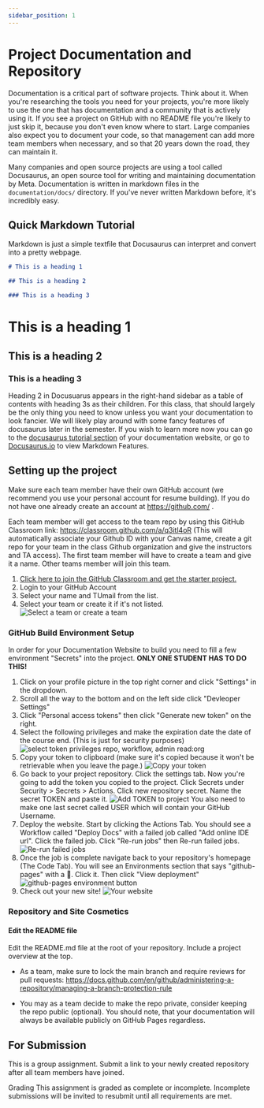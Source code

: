 ```yaml
---
sidebar_position: 1
---
```


# Project Documentation and Repository

Documentation is a critical part of software projects. Think about it. When you're researching the tools you need for your projects, you're more likely to use the one that has documentation and a community that is actively using it. If you see a project on GitHub with no README file you're likely to just skip it, because you don't even know where to start. Large companies also expect you to document your code, so that management can add more team members when necessary, and so that 20 years down the road, they can maintain it.

Many companies and open source projects are using a tool called Docusaurus, an open source tool for writing and maintaining documentation by Meta. Documentation is written in markdown files in the `documentation/docs/` directory. If you've never written Markdown before, it's incredibly easy.

## Quick Markdown Tutorial

Markdown is just a simple textfile that Docusaurus can interpret and convert into a pretty webpage.

```markdown
# This is a heading 1

## This is a heading 2

### This is a heading 3
```

# This is a heading 1

## This is a heading 2

### This is a heading 3

Heading 2 in Docusuarus appears in the right-hand sidebar as a table of contents with heading 3s as their children. For this class, that should largely be the only thing you need to know unless you want your documentation to look fancier. We will likely play around with some fancy features of docusaurus later in the semester. If you wish to learn more now you can go to the [docusaurus tutorial section](/tutorial/intro) of your documentation website, or go to [Docusaurus.io](https://docusaurus.io/docs/markdown-features) to view Markdown Features.

## Setting up the project

Make sure each team member have their own GitHub account (we recommend you use your personal account for resume building). If you do not have one already create an account at https://github.com/ .

Each team member will get access to the team repo by using this GitHub Classroom link: https://classroom.github.com/a/q3itl4oR (This will automatically associate your Github ID with your Canvas name, create a git repo for your team in the class Github organization and give the instructors and TA access).
The first team member will have to create a team and give it a name. Other teams member will join this team.

1. [Click here to join the GitHub Classroom and get the starter project.](https://classroom.github.com/a/Vgi53R1n)
2. Login to your GitHub Account
3. Select your name and TUmail from the list.
4. Select your team or create it if it's not listed.
![Select a team or create a team](https://raw.githubusercontent.com/Capstone-Projects-2022-Fall/project-instructors/main/documentation/static/img/select-or-create-team.png)

### GitHub Build Environment Setup

In order for your Documentation Website to build you need to fill a few environment "Secrets" into the project. **ONLY ONE STUDENT HAS TO DO THIS!**

1. Click on your profile picture in the top right corner and click "Settings" in the dropdown.
2. Scroll all the way to the bottom and on the left side click "Devleoper Settings"
3. Click "Personal access tokens" then click "Generate new token" on the right.
4. Select the following privileges and make the expiration date the date of the course end. (This is just for security purposes)
![select token privileges repo, workflow, admin read:org](https://raw.githubusercontent.com/Capstone-Projects-2022-Fall/project-instructors/main/documentation/static/img/token-privlages.png)
5. Copy your token to clipboard (make sure it's copied because it won't be retrievable when you leave the page.) ![Copy your token](https://raw.githubusercontent.com/Capstone-Projects-2022-Fall/project-instructors/main/documentation/static/img/copy-token.png)
6. Go back to your project repository. Click the settings tab. Now you're going to add the token you copied to the project. Click Secrets under Security > Secrets > Actions. Click new repository secret. Name the secret TOKEN and paste it.
![Add TOKEN to project](https://raw.githubusercontent.com/Capstone-Projects-2022-Fall/project-instructors/main/documentation/static/img/add-token-to-project.png)
You also need to make one last secret called USER which will contain your GitHub Username.
7. Deploy the website. Start by clicking the Actions Tab. You should see a Workflow called "Deploy Docs" with a failed job called "Add online IDE url". Click the failed job. Click "Re-run jobs" then Re-run failed jobs.
![Re-run failed jobs](https://raw.githubusercontent.com/Capstone-Projects-2022-Fall/project-instructors/main/documentation/static/img/re-run-failed-jobs.png)
8. Once the job is complete navigate back to your repository's homepage (The Code Tab). You will see an Environments section that says "github-pages" with a 🚀. Click it. Then click "View deployment"
![github-pages environment button](https://raw.githubusercontent.com/Capstone-Projects-2022-Fall/project-instructors/main/documentation/static/img/environments.png)
9. Check out your new site!
![Your website](https://raw.githubusercontent.com/Capstone-Projects-2022-Fall/project-instructors/main/documentation/static/img/site.png)

### Repository and Site Cosmetics

#### Edit the README file
Edit the README.md file at the root of your repository. Include a project overview at the top.



- As a team, make sure to lock the main branch and require reviews for pull requests:
https://docs.github.com/en/github/administering-a-repository/managing-a-branch-protection-rule

- You may as a team decide to make the repo private, consider keeping the repo public (optional). You should note, that your documentation will always be available publicly on GitHub Pages regardless.

## For Submission

This is a group assignment. Submit a link to your newly created repository after all team members have joined.

Grading
This assignment is graded as complete or incomplete. Incomplete submissions will be invited to resubmit until all requirements are met.
